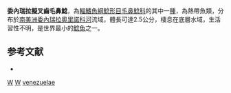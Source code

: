 {{Speciesbox
| taxon = Tridensimilis venezuelae
| binomial_authority = [[Schultz|Schultz]], 1944
| status = DD
| status_system = IUCN3.1
}}

'''委內瑞拉擬叉齒毛鼻鯰'''，為[[輻鰭魚綱|輻鰭魚綱]][[鯰形目|鯰形目]][[毛鼻鯰科|毛鼻鯰科]]的其中一[[種|種]]，為熱帶魚類，分布於[[南美洲|南美洲]][[委內瑞拉|委內瑞拉]][[奧里諾科河|奧里諾科河]]流域，體長可達2.5公分，棲息在底層水域，生活習性不明，是世界最小的[[鯰魚|鯰魚]]之一。

==参考文献==
*{{FishBase_species|genus=Tridensimilis|species=venezuelae|year=2014|month=11}}

{{鯰形目小作品}}

{{Taxonbar}}
[[Category:_1944年描述的鱼类|W]]
[[Category:IUCN红色名录数据缺乏物种|W]]
[[Category:擬叉齒毛鼻鯰屬|venezuelae]]